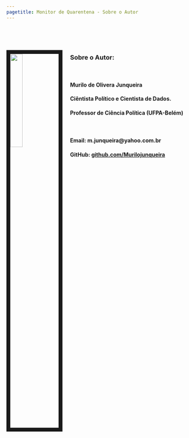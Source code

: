 ```yaml
---
pagetitle: Monitor de Quarentena - Sobre o Autor
---
```


<link rel="stylesheet" href="styles.css" type="text/css">

<p>&nbsp;</p>
<p>&nbsp;</p>


<img src="images/MyPhoto.jpg" style="width:25%; border:10px solid; margin-right: 20px" align="left">


### Sobre o Autor:

<p>&nbsp;</p>

#### Murilo de Olivera Junqueira
#### Ciêntista Político e Cientista de Dados.
#### Professor de Ciência Política (UFPA-Belém) 

<p>&nbsp;</p>

#### Email: m.junqueira@yahoo.com.br
#### GitHub: [github.com/Murilojunqueira](https://github.com/Murilojunqueira)


